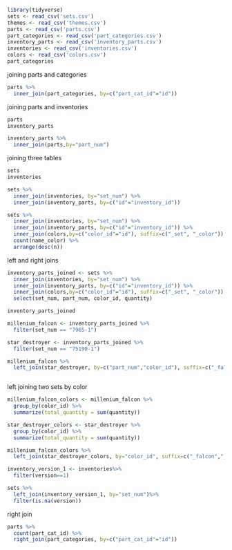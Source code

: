 

```r

library(tidyverse)
sets <- read_csv('sets.csv')
themes <- read_csv('themes.csv')
parts <- read_csv('parts.csv')
part_categories <- read_csv('part_categories.csv')
inventory_parts <- read_csv('inventory_parts.csv')
inventories <- read_csv('inventories.csv')
colors <- read_csv('colors.csv')
part_categories

```
joining parts and categories

```r

parts %>%
  inner_join(part_categories, by=c("part_cat_id"="id"))

```

joining parts and inventories

```r
parts
inventory_parts

inventory_parts %>%
  inner_join(parts,by="part_num")

```
joining three tables

```r

sets
inventories

sets %>%
  inner_join(inventories, by="set_num") %>%
  inner_join(inventory_parts, by=c("id"="inventory_id"))

```
```r
sets %>%
  inner_join(inventories, by="set_num") %>%
  inner_join(inventory_parts, by=c("id"="inventory_id")) %>%
  inner_join(colors,by=c("color_id"="id"), suffix=c("_set", "_color")) %>%
  count(name_color) %>%
  arrange(desc(n))


```

left and right joins

```r

inventory_parts_joined <- sets %>%
  inner_join(inventories, by="set_num") %>%
  inner_join(inventory_parts, by=c("id"="inventory_id")) %>%
  inner_join(colors,by=c("color_id"="id"), suffix=c("_set", "_color")) %>%
  select(set_num, part_num, color_id, quantity)

inventory_parts_joined

millenium_falcon <- inventory_parts_joined %>%
  filter(set_num == "7965-1")

star_destroyer <- inventory_parts_joined %>%
  filter(set_num == "75190-1")

millenium_falcon %>%
  left_join(star_destroyer, by=c("part_num","color_id"), suffix=c("_falcon","_star_destroyer"))



```
left joining two sets by color

```r

millenium_falcon_colors <- millenium_falcon %>%
  group_by(color_id) %>%
  summarize(total_quantity = sum(quantity))

star_destroyer_colors <- star_destroyer %>%
  group_by(color_id) %>%
  summarize(total_quantity = sum(quantity))

millenium_falcon_colors %>%
  left_join(star_destroyer_colors, by="color_id", suffix=c("_falcon","_star_destroyer"))


```

```r
inventory_version_1 <- inventories%>%
  filter(version==1)

sets %>%
  left_join(inventory_version_1, by="set_num")%>%
  filter(is.na(version))


```
right join

```r

parts %>%
  count(part_cat_id) %>%
  right_join(part_categories, by=c("part_cat_id"="id"))



```


